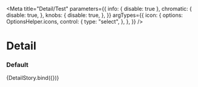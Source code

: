 

<Meta
  title="Detail/Test"
  parameters={{
    info: { disable: true },
    chromatic: {
      disable: true,
    },
    knobs: {
      disable: true,
    },
  }}
  argTypes={{
    icon: {
      options: OptionsHelper.icons,
      control: {
        type: "select",
      },
    },
  }}
/>


# Detail

### Default

<Preview>
  <Story
    name="default"
    args={{
      icon: null,
      footnote: "This detail may require a footnote.",
      children: "An example of a detail.",
    }}
  >
    {DetailStory.bind({})}
  </Story>
</Preview>

